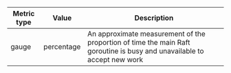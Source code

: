 Metric type | Value       | Description
----------- | ----------- | -----------
gauge       | percentage  | An approximate measurement of the proportion of time the main Raft goroutine is busy and unavailable to accept new work